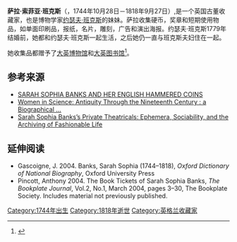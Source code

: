 {{multiple issues|
{{expand|time=2015-07-29T00:22:21+00:00}}
{{refimprove|time=2015-07-29T00:22:21+00:00}}
}}


{{Infobox scientist
| honorific_prefix  =
| name              = 
| honorific_suffix  =
| native_name       = 
| native_name_lang  = 
| image             = 
| image_size        = 
| alt               = 
| caption           = 由[[安吉莉卡·考夫曼|安吉莉卡·考夫曼]]所绘
| birth_date        = {{birth date |1744|10|28}}
| birth_place       = [[伦敦苏活区|伦敦苏活区]]
| death_date        = {{death date and age |1818|09|27 |1744|10|28}}
| death_place       = 
| death_cause       = 
| resting_place     = 
| resting_place_coordinates = <!--{{coord|LAT|LONG|type:landmark|display=inline,title}}-->
| other_names       = 
| residence         = [[伦敦|伦敦]]
| citizenship       = 
| nationality       = [[英国|英国]]
| fields            = {{ublist|[[自然历史|自然历史]]|[[植物学|植物学]]|[[钱币学|钱币学]]}}
| workplaces        = 
| patrons           = 
| education         = 
| alma_mater        = 
| known_for         = 收藏于[[大英博物馆|大英博物馆]], [[大英图书馆|大英图书馆]]和英国皇家造币厂博物馆(Royal Mint Museum)的收藏品<ref name=BMM>{{citation |title=The Library of Sarah Sophia Banks |url=http://www.royalmintmuseum.org.uk/collection/library-and-archive/the-library-of-sarah-sophia-banks/index.html |publisher=Royal Mint Museum |accessdate=2019-05-08 |archive-date=2019-09-04 |archive-url=https://web.archive.org/web/20190904061010/http://www.royalmintmuseum.org.uk/collection/library-and-archive/the-library-of-sarah-sophia-banks/index.html |dead-url=yes }}</ref>
| influences        = 
| influenced        = {{ublist|[[约瑟夫·班克斯|约瑟夫·班克斯]]}}
| awards            = 
| author_abbrev_bot = 
| author_abbrev_zoo = 
| spouse            = <!--(or | spouses = )-->
| partner           = <!--(or | partners = )-->
| children          = 
| signature         = <!--(filename only)-->
| signature_alt     = 
| website           = <!--{{URL|www.example.com}}-->
| footnotes         = 
}}


'''萨拉·索菲亚·班克斯'''（{{lang-en|'''Sarah Sophia Banks'''}}，1744年10月28日－1818年9月27日）,是一个英国古董收藏家，也是博物学家[[约瑟夫·班克斯|约瑟夫·班克斯]]的妹妹。萨拉收集硬币，奖章和短期使用物品，如单面印刷品，报纸，名片，雕刻，广告和演出海报。约瑟夫·班克斯1779年结婚前，她都和约瑟夫·班克斯一起生活，之后她仍一直与班克斯夫妇住在一起。

她收集品都赠予了[[大英博物馆|大英博物馆]]和[[大英图书馆|大英图书馆]]<ref>{{cite web|title=British Museum - Collection search|url=http://www.britishmuseum.org/research/collection_online/search.aspx?people=133454&peoA=133454-3-18|archivedate=2015-07-29|archiveurl=https://www.webcitation.org/6aN7KxOrl?url=http://www.britishmuseum.org/research/collection_online/search.aspx?people=133454|accessdate=2015-07-29|deadurl=yes}}</ref>。

==参考来源==
{{reflist}}
*[http://www.britnumsoc.org/publications/Digital%20BNJ/pdfs/2008_BNJ_78_9.pdf SARAH SOPHIA BANKS AND HER ENGLISH HAMMERED COINS] {{Wayback|url=http://www.britnumsoc.org/publications/Digital%20BNJ/pdfs/2008_BNJ_78_9.pdf |date=20190804154738 }}
*[https://books.google.com.tw/books?id=6k5zd07FCCsC&pg=PA35&dq=Sarah+Sophia+Banks&hl=zh-TW&sa=X&ved=0CCoQ6AEwAmoVChMI-K3khcKKxwIVzIuUCh1kVgZz#v=onepage&q=Sarah%20Sophia%20Banks&f=false Women in Science: Antiquity Through the Nineteenth Century : a Biographical ...] {{Wayback|url=https://books.google.com.tw/books?id=6k5zd07FCCsC&pg=PA35&dq=Sarah+Sophia+Banks&hl=zh-TW&sa=X&ved=0CCoQ6AEwAmoVChMI-K3khcKKxwIVzIuUCh1kVgZz#v=onepage&q=Sarah%20Sophia%20Banks&f=false |date=20191128213229 }}
*[https://muse.jhu.edu/login?auth=0&type=summary&url=/journals/eighteenth_century_fiction/v027/27.3-4.russell.html Sarah Sophia Banks’s Private Theatricals: Ephemera, Sociability, and the Archiving of Fashionable Life]{{dead link|date=2018年4月 |bot=InternetArchiveBot |fix-attempted=yes }}

== 延伸阅读 ==
*Gascoigne, J. 2004.  Banks, Sarah Sophia (1744–1818), ''Oxford Dictionary of National Biography'', Oxford University Press
*Pincott, Anthony  2004. The Book Tickets of Sarah Sophia Banks, ''The Bookplate Journal'', Vol.2, No.1, March 2004, pages 3–30, The Bookplate Society. Includes material not previously published.
{{Authority control}}

{{DEFAULTSORT:Banks, Sarah}}

{{英国人物小作品}}
[[Category:1744年出生|Category:1744年出生]]
[[Category:1818年逝世|Category:1818年逝世]]
[[Category:英格兰收藏家|Category:英格兰收藏家]]